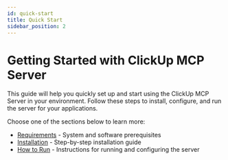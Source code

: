 ```yaml
---
id: quick-start
title: Quick Start
sidebar_position: 2
---
```


# Getting Started with ClickUp MCP Server

This guide will help you quickly set up and start using the ClickUp MCP Server in your environment. Follow these steps to install, configure, and run the server for your applications.

Choose one of the sections below to learn more:

- [Requirements](./requirements.md) - System and software prerequisites
- [Installation](./installation.md) - Step-by-step installation guide
- [How to Run](./how-to-run.md) - Instructions for running and configuring the server
